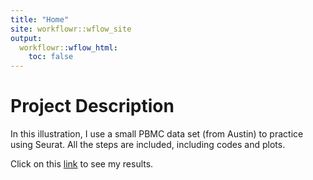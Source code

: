 ```yaml
---
title: "Home"
site: workflowr::wflow_site
output:
  workflowr::wflow_html:
    toc: false
---
```


# **Project Description**

In this illustration, I use a small PBMC data set (from Austin) to practice using Seurat. All the steps are included, including codes and plots. 

Click on this [link](first-analysis.html) to see my results.